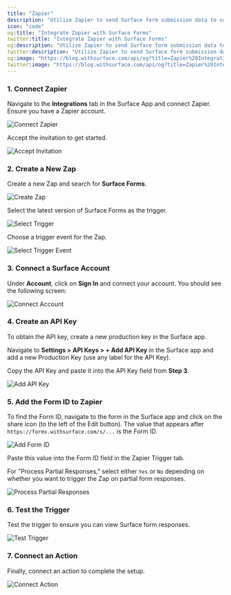 ```yaml
---
title: "Zapier"
description: "Utilize Zapier to send Surface form submission data to various destinations and trigger actions."
icon: "code"
og:title: "Integrate Zapier with Surface Forms"
twitter:title: "Integrate Zapier with Surface Forms"
og:description: "Utilize Zapier to send Surface form submission data to various destinations and trigger actions."
twitter:description: "Utilize Zapier to send Surface form submission data to various destinations and trigger actions."
og:image: "https://blog.withsurface.com/api/og?title=Zapier%20Integration"
twitter:image: "https://blog.withsurface.com/api/og?title=Zapier%20Integration"
---
```


### 1. Connect Zapier

Navigate to the **Integrations** tab in the Surface App and connect Zapier. Ensure you have a Zapier account.

<Frame>
<img className="block" src="/images/zapier/zapier_1.png" alt="Connect Zapier" />
</Frame>

Accept the invitation to get started.

<Frame>
<img className="block" src="/images/zapier/zapier_2.png" alt="Accept Invitation" />
</Frame>

### 2. Create a New Zap

Create a new Zap and search for **Surface Forms**.

<Frame>
<img className="block" src="/images/zapier/create_zap.png" alt="Create Zap" />
</Frame>

Select the latest version of Surface Forms as the trigger.

<Frame caption="Select the latest Surface Forms version as Trigger">
<img className="block" src="/images/zapier/zapier_4.png" alt="Select Trigger" />
</Frame>

Choose a trigger event for the Zap.

<Frame caption="Workflow trigger is recommended.">
<img className="block" src="/images/zapier/zapier_3.png" alt="Select Trigger Event" />
</Frame>

### 3. Connect a Surface Account

Under **Account**, click on **Sign In** and connect your account. You should see the following screen:

<Frame>
<img className="block" src="/images/zapier/zapier_9.png" alt="Connect Account" />
</Frame>

### 4. Create an API Key

To obtain the API key, create a new production key in the Surface app.

Navigate to **Settings > API Keys > + Add API Key** in the Surface app and add a new Production Key (use any label for the API Key).

Copy the API Key and paste it into the API Key field from **Step 3**.

<Frame caption="Add API Key">
<img className="block" src="/images/zapier/zapier_10.png" alt="Add API Key" />
</Frame>

### 5. Add the Form ID to Zapier

To find the Form ID, navigate to the form in the Surface app and click on the share icon (to the left of the Edit button). The value that appears after `https://forms.withsurface.com/s/...` is the Form ID.

<Frame caption="Add Form ID">
<img className="block" src="/images/zapier/zapier_7.png" alt="Add Form ID" />
</Frame>

Paste this value into the Form ID field in the Zapier Trigger tab.

For "Process Partial Responses," select either `Yes` or `No` depending on whether you want to trigger the Zap on partial form responses.

<Frame>
<img className="block" src="/images/zapier/zapier_8.png" alt="Process Partial Responses" />
</Frame>

### 6. Test the Trigger

Test the trigger to ensure you can view Surface form responses.

<Frame>
<img className="block" src="/images/zapier/zapier_11.png" alt="Test Trigger" />
</Frame>

### 7. Connect an Action

Finally, connect an action to complete the setup.

<Frame>
<img className="block" src="/images/zapier/zapier_12.png" alt="Connect Action" />
</Frame>
